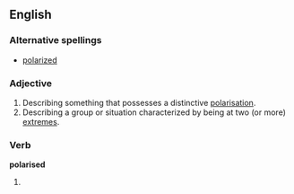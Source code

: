 ==English==

===Alternative spellings===
*[[polarized]] 

===Adjective===
{{en-adj}}

# Describing something that possesses a distinctive [[polarisation]].
# Describing a group or situation characterized by being at two (or more) [[extreme]]s.

===Verb===
'''polarised'''

# {{past of|[[polarise]]}}